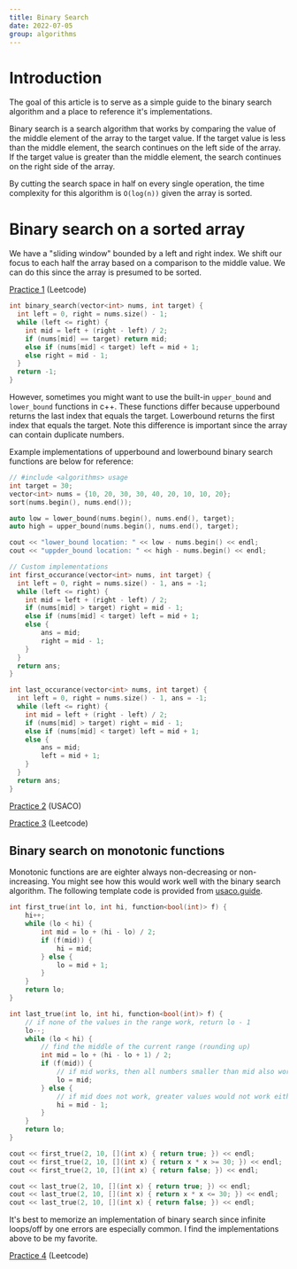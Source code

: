 ```yaml
---
title: Binary Search
date: 2022-07-05
group: algorithms
---
```


# Introduction

The goal of this article is to serve as a simple guide to the binary search algorithm and a place to reference it's implementations.

Binary search is a search algorithm that works by comparing the value of the middle element of the array to the target value. If the target value is less than the middle element, the search continues on the left side of the array. If the target value is greater than the middle element, the search continues on the right side of the array.

By cutting the search space in half on every single operation, the time complexity for this algorithm is `O(log(n))` given the array is sorted.

# Binary search on a sorted array

We have a "sliding window" bounded by a left and right index. We shift our focus to each half the array based on a comparison to the middle value. We can do this since the array is presumed to be sorted.

[Practice 1](https://leetcode.com/problems/binary-search/) (Leetcode)

```cpp
int binary_search(vector<int> nums, int target) {
  int left = 0, right = nums.size() - 1;
  while (left <= right) {
    int mid = left + (right - left) / 2;
    if (nums[mid] == target) return mid;
    else if (nums[mid] < target) left = mid + 1;
    else right = mid - 1;
  }
  return -1;
}
```

However, sometimes you might want to use the built-in `upper_bound` and `lower_bound` functions in c++. These functions differ because upperbound returns the last index that equals the target. Lowerbound returns the first index that equals the target. Note this difference is important since the array can contain duplicate numbers.

Example implementations of upperbound and lowerbound binary search functions are below for reference:

```cpp
// #include <algorithms> usage
int target = 30;
vector<int> nums = {10, 20, 30, 30, 40, 20, 10, 10, 20};
sort(nums.begin(), nums.end());

auto low = lower_bound(nums.begin(), nums.end(), target);
auto high = upper_bound(nums.begin(), nums.end(), target);

cout << "lower_bound location: " << low - nums.begin() << endl;
cout << "uppder_bound location: " << high - nums.begin() << endl;

// Custom implementations
int first_occurance(vector<int> nums, int target) {
  int left = 0, right = nums.size() - 1, ans = -1;
  while (left <= right) {
    int mid = left + (right - left) / 2;
    if (nums[mid] > target) right = mid - 1;
    else if (nums[mid] < target) left = mid + 1;
    else {
        ans = mid;
        right = mid - 1;
    }
  }
  return ans;
}

int last_occurance(vector<int> nums, int target) {
  int left = 0, right = nums.size() - 1, ans = -1;
  while (left <= right) {
    int mid = left + (right - left) / 2;
    if (nums[mid] > target) right = mid - 1;
    else if (nums[mid] < target) left = mid + 1;
    else {
        ans = mid;
        left = mid + 1;
    }
  }
  return ans;
}
```

[Practice 2](http://www.usaco.org/index.php?page=viewproblem2&cpid=666) (USACO)

[Practice 3](https://leetcode.com/problems/search-in-rotated-sorted-array/) (Leetcode)

## Binary search on monotonic functions

Monotonic functions are are eighter always non-decreasing or non-increasing. You might see how this would work well with the binary search algorithm. The following template code is provided from [usaco.guide](https://usaco.guide/silver/binary-search).

```cpp:code.cpp
int first_true(int lo, int hi, function<bool(int)> f) {
	hi++;
	while (lo < hi) {
		int mid = lo + (hi - lo) / 2;
		if (f(mid)) {
			hi = mid;
		} else {
			lo = mid + 1;
		}
	}
	return lo;
}

int last_true(int lo, int hi, function<bool(int)> f) {
	// if none of the values in the range work, return lo - 1
	lo--;
	while (lo < hi) {
		// find the middle of the current range (rounding up)
		int mid = lo + (hi - lo + 1) / 2;
		if (f(mid)) {
			// if mid works, then all numbers smaller than mid also work
			lo = mid;
		} else {
			// if mid does not work, greater values would not work either
			hi = mid - 1;
		}
	}
	return lo;
}

cout << first_true(2, 10, [](int x) { return true; }) << endl;
cout << first_true(2, 10, [](int x) { return x * x >= 30; }) << endl;
cout << first_true(2, 10, [](int x) { return false; }) << endl;

cout << last_true(2, 10, [](int x) { return true; }) << endl;
cout << last_true(2, 10, [](int x) { return x * x <= 30; }) << endl;
cout << last_true(2, 10, [](int x) { return false; }) << endl;
```

It's best to memorize an implementation of binary search since infinite loops/off by one errors are especially common. I find the implementations above to be my favorite.

[Practice 4](https://leetcode.com/problems/first-bad-version/) (Leetcode)
